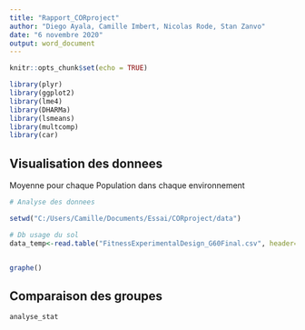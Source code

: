 ```yaml
---
title: "Rapport_CORproject"
author: "Diego Ayala, Camille Imbert, Nicolas Rode, Stan Zanvo"
date: "6 novembre 2020"
output: word_document
---
```


```r
knitr::opts_chunk$set(echo = TRUE)
```


```r
library(plyr)
library(ggplot2)
library(lme4)
library(DHARMa)
library(lsmeans)
library(multcomp)
library(car)
```
## Visualisation des donnees

Moyenne pour chaque Population dans chaque environnement

```r

# Analyse des donnees

setwd("C:/Users/Camille/Documents/Essai/CORproject/data")

# Db usage du sol
data_temp<-read.table("FitnessExperimentalDesign_G60Final.csv", header=TRUE, sep=";", na.strings="NA")


graphe()

```

## Comparaison des groupes



```r
analyse_stat
```

